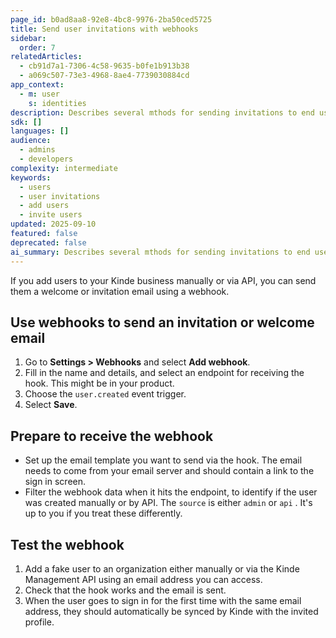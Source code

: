 ```yaml
---
page_id: b0ad8aa8-92e8-4bc8-9976-2ba50ced5725
title: Send user invitations with webhooks
sidebar:
  order: 7
relatedArticles:
  - cb91d7a1-7306-4c58-9635-b0fe1b913b38
  - a069c507-73e3-4968-8ae4-7739030884cd
app_context:
  - m: user
    s: identities
description: Describes several mthods for sending invitations to end users, including from one org member to another.
sdk: []
languages: []
audience:
  - admins
  - developers
complexity: intermediate
keywords:
  - users
  - user invitations
  - add users
  - invite users
updated: 2025-09-10
featured: false
deprecated: false
ai_summary: Describes several mthods for sending invitations to end users, including from one org member to another.
---
```


If you add users to your Kinde business manually or via API, you can send them a welcome or invitation email using a webhook. 

## Use webhooks to send an invitation or welcome email

1. Go to **Settings > Webhooks** and select **Add webhook**.
2. Fill in the name and details, and select an endpoint for receiving the hook. This might be in your product.
3. Choose the `user.created` event trigger.
4. Select **Save**.

## Prepare to receive the webhook

- Set up the email template you want to send via the hook. The email needs to come from your email server and should contain a link to the sign in screen.
- Filter the webhook data when it hits the endpoint, to identify if the user was created manually or by API. The `source` is either `admin` or `api` . It's up to you if you treat these differently.

## Test the webhook

1. Add a fake user to an organization either manually or via the Kinde Management API using an email address you can access.
2. Check that the hook works and the email is sent.
3. When the user goes to sign in for the first time with the same email address, they should automatically be synced by Kinde with the invited profile.
